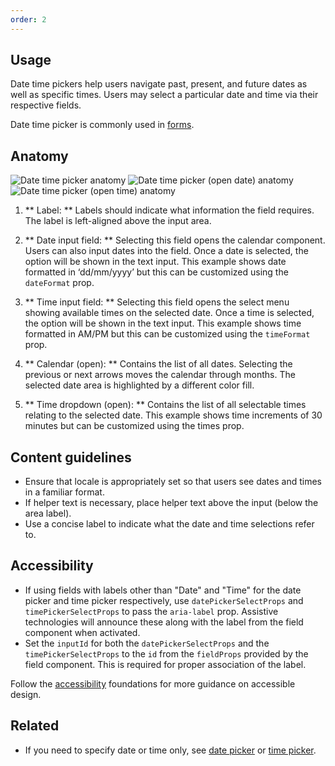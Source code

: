 ```yaml
---
order: 2
---
```


## Usage

Date time pickers help users navigate past, present, and future dates as well as specific times. Users may select a particular date and time via their respective fields.

Date time picker is commonly used in [forms](/patterns/forms).

## Anatomy

![Date time picker anatomy](/images/date-time-picker-anatomy.png)
![Date time picker (open date) anatomy](/images/date-time-picker-open-date-anatomy.png)
![Date time picker (open time) anatomy](/images/date-time-picker-open-time-anatomy.png)

1. ** Label: ** Labels should indicate what information the field requires. The label is left-aligned above the input area.

2. ** Date input field: ** Selecting this field opens the calendar component. Users can also input dates into the field. Once a date is selected, the option will be shown in the text input. This example shows date formatted in ‘dd/mm/yyyy’ but this can be customized using the `dateFormat` prop.

3. ** Time input field: ** Selecting this field opens the select menu showing available times on the selected date. Once a time is selected, the option will be shown in the text input. This example shows time formatted in AM/PM but this can be customized using the `timeFormat` prop.

4. ** Calendar (open): ** Contains the list of all dates. Selecting the previous or next arrows moves the calendar through months. The selected date area is highlighted by a different color fill.

5. ** Time dropdown (open): ** Contains the list of all selectable times relating to the selected date. This example shows time increments of 30 minutes but can be customized using the times prop.

## Content guidelines

- Ensure that locale is appropriately set so that users see dates and times in a familiar format.
- If helper text is necessary, place helper text above the input (below the area label).
- Use a concise label to indicate what the date and time selections refer to.

## Accessibility

- If using fields with labels other than "Date" and "Time" for the date picker and time picker respectively, use `datePickerSelectProps` and `timePickerSelectProps` to pass the `aria-label` prop. Assistive technologies will announce these along with the label from the field component when activated.
- Set the `inputId` for both the `datePickerSelectProps` and the `timePickerSelectProps` to the `id` from the `fieldProps` provided by the field component. This is required for proper association of the label.

Follow the [accessibility](/foundations/accessibility) foundations for more guidance on accessible design.

## Related

- If you need to specify date or time only, see [date picker](/components/date-picker) or [time picker](/components/time-picker).

